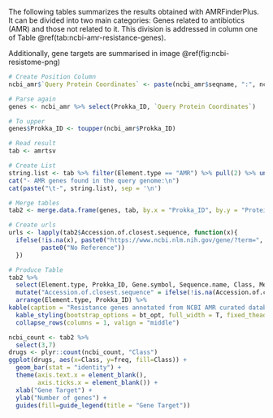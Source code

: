 
The following tables summarizes the results obtained with AMRFinderPlus. It can be divided into two main categories: Genes related to antibiotics (AMR) and those not related to it. This division is addressed in column one of Table \@ref(tab:ncbi-amr-resistance-genes).

Additionally, gene targets are summarised in image \@ref(fig:ncbi-resistome-png)

```r
# Create Position Column
ncbi_amr$`Query Protein Coordinates` <- paste(ncbi_amr$seqname, ":", ncbi_amr$start, "-", ncbi_amr$end)

# Parse again
genes <- ncbi_amr %>% select(Prokka_ID, `Query Protein Coordinates`)

# To upper
genes$Prokka_ID <- toupper(ncbi_amr$Prokka_ID)

# Read result
tab <- amrtsv

# Create List
string.list <- tab %>% filter(Element.type == "AMR") %>% pull(2) %>% unique()
cat("- AMR genes found in the query genome:\n")
cat(paste("\t-", string.list), sep = '\n')
```

```r
# Merge tables
tab2 <- merge.data.frame(genes, tab, by.x = "Prokka_ID", by.y = "Protein.identifier")

# Create urls
urls <- lapply(tab2$Accession.of.closest.sequence, function(x){
  ifelse(!is.na(x), paste0("https://www.ncbi.nlm.nih.gov/gene/?term=", x),
         paste0("No Reference"))
  })

# Produce Table
tab2 %>%
  select(Element.type, Prokka_ID, Gene.symbol, Sequence.name, Class, Method, Accession.of.closest.sequence, `Query Protein Coordinates`) %>%
  mutate("Accession.of.closest.sequence" = ifelse(!is.na(Accession.of.closest.sequence), cell_spec(Accession.of.closest.sequence, "html", link = urls), NA)) %>%
  arrange(Element.type, Prokka_ID) %>%
kable(caption = "Resistance genes annotated from NCBI AMR curated database using AMRfinderplus", escape = FALSE, col.names = c("Resistance Type", "Query Protein ID", "Gene Name", "Product", "Target Drug Class", "Annotation Method", "Reference Sequence", "Genome Coordinates")) %>%
  kable_styling(bootstrap_options = bt_opt, full_width = T, fixed_thead = T, font_size = 12) %>%
  collapse_rows(columns = 1, valign = "middle")
```

```r
ncbi_count <- tab2 %>%
  select(3,7)
drugs <- plyr::count(ncbi_count, "Class")
ggplot(drugs, aes(x=Class, y=freq, fill=Class)) +
  geom_bar(stat = "identity") +
  theme(axis.text.x = element_blank(),
        axis.ticks.x = element_blank()) +
  xlab("Gene Target") +
  ylab("Number of genes") +
  guides(fill=guide_legend(title = "Gene Target"))
```
